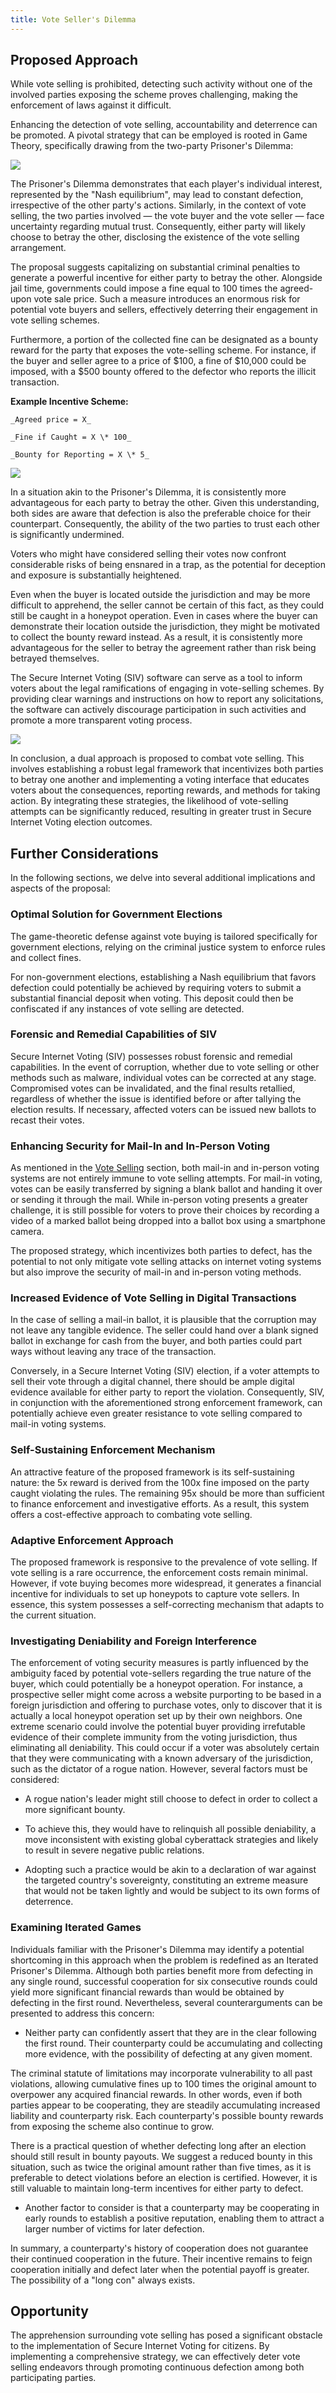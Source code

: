 ```yaml
---
title: Vote Seller's Dilemma
---
```


## Proposed Approach

While vote selling is prohibited, detecting such activity without one of the involved parties exposing the scheme proves challenging, making the enforcement of laws against it difficult.

Enhancing the detection of vote selling, accountability and deterrence can be promoted. A pivotal strategy that can be employed is rooted in Game Theory, specifically drawing from the two-party Prisoner's Dilemma:

<img
  src='/images/prisoner-dilemma.png'
  className='w-1/2 mx-auto dark:invert p-3'
/>

The Prisoner's Dilemma demonstrates that each player's individual interest, represented by the "Nash equilibrium", may lead to constant defection, irrespective of the other party's actions. Similarly, in the context of vote selling, the two parties involved — the vote buyer and the vote seller — face uncertainty regarding mutual trust. Consequently, either party will likely choose to betray the other, disclosing the existence of the vote selling arrangement.

The proposal suggests capitalizing on substantial criminal penalties to generate a powerful incentive for either party to betray the other. Alongside jail time, governments could impose a fine equal to 100 times the agreed-upon vote sale price. Such a measure introduces an enormous risk for potential vote buyers and sellers, effectively deterring their engagement in vote selling schemes.

Furthermore, a portion of the collected fine can be designated as a bounty reward for the party that exposes the vote-selling scheme. For instance, if the buyer and seller agree to a price of $100, a fine of $10,000 could be imposed, with a $500 bounty offered to the defector who reports the illicit transaction.

**Example Incentive Scheme:**

    _Agreed price = X_

    _Fine if Caught = X \* 100_

    _Bounty for Reporting = X \* 5_

<img
  src='/images/voter-dilemma.png'
  className='w-[90%] mx-auto dark:invert p-3'
/>

In a situation akin to the Prisoner's Dilemma, it is consistently more advantageous for each party to betray the other. Given this understanding, both sides are aware that defection is also the preferable choice for their counterpart. Consequently, the ability of the two parties to trust each other is significantly undermined.

Voters who might have considered selling their votes now confront considerable risks of being ensnared in a trap, as the potential for deception and exposure is substantially heightened.

Even when the buyer is located outside the jurisdiction and may be more difficult to apprehend, the seller cannot be certain of this fact, as they could still be caught in a honeypot operation. Even in cases where the buyer can demonstrate their location outside the jurisdiction, they might be motivated to collect the bounty reward instead. As a result, it is consistently more advantageous for the seller to betray the agreement rather than risk being betrayed themselves.

The Secure Internet Voting (SIV) software can serve as a tool to inform voters about the legal ramifications of engaging in vote-selling schemes. By providing clear warnings and instructions on how to report any solicitations, the software can actively discourage participation in such activities and promote a more transparent voting process.

<img
  src='/images/mockup-vote-selling.png'
  className='w-1/2 mx-auto dark:invert'
/>

In conclusion, a dual approach is proposed to combat vote selling. This involves establishing a robust legal framework that incentivizes both parties to betray one another and implementing a voting interface that educates voters about the consequences, reporting rewards, and methods for taking action. By integrating these strategies, the likelihood of vote-selling attempts can be significantly reduced, resulting in greater trust in Secure Internet Voting election outcomes.

## Further Considerations

In the following sections, we delve into several additional implications and aspects of the proposal:

### Optimal Solution for Government Elections

The game-theoretic defense against vote buying is tailored specifically for government elections, relying on the criminal justice system to enforce rules and collect fines.

For non-government elections, establishing a Nash equilibrium that favors defection could potentially be achieved by requiring voters to submit a substantial financial deposit when voting. This deposit could then be confiscated if any instances of vote selling are detected.

### Forensic and Remedial Capabilities of SIV

Secure Internet Voting (SIV) possesses robust forensic and remedial capabilities. In the event of corruption, whether due to vote selling or other methods such as malware, individual votes can be corrected at any stage. Compromised votes can be invalidated, and the final results retallied, regardless of whether the issue is identified before or after tallying the election results. If necessary, affected voters can be issued new ballots to recast their votes.

### Enhancing Security for Mail-In and In-Person Voting

As mentioned in the [Vote Selling](/mitigating-attacks/vote-selling) section, both mail-in and in-person voting systems are not entirely immune to vote selling attempts. For mail-in voting, votes can be easily transferred by signing a blank ballot and handing it over or sending it through the mail. While in-person voting presents a greater challenge, it is still possible for voters to prove their choices by recording a video of a marked ballot being dropped into a ballot box using a smartphone camera.

The proposed strategy, which incentivizes both parties to defect, has the potential to not only mitigate vote selling attacks on internet voting systems but also improve the security of mail-in and in-person voting methods.

### Increased Evidence of Vote Selling in Digital Transactions

In the case of selling a mail-in ballot, it is plausible that the corruption may not leave any tangible evidence. The seller could hand over a blank signed ballot in exchange for cash from the buyer, and both parties could part ways without leaving any trace of the transaction.

Conversely, in a Secure Internet Voting (SIV) election, if a voter attempts to sell their vote through a digital channel, there should be ample digital evidence available for either party to report the violation. Consequently, SIV, in conjunction with the aforementioned strong enforcement framework, can potentially achieve even greater resistance to vote selling compared to mail-in voting systems.

### Self-Sustaining Enforcement Mechanism

An attractive feature of the proposed framework is its self-sustaining nature: the 5x reward is derived from the 100x fine imposed on the party caught violating the rules. The remaining 95x should be more than sufficient to finance enforcement and investigative efforts. As a result, this system offers a cost-effective approach to combating vote selling.

### Adaptive Enforcement Approach

The proposed framework is responsive to the prevalence of vote selling. If vote selling is a rare occurrence, the enforcement costs remain minimal. However, if vote buying becomes more widespread, it generates a financial incentive for individuals to set up honeypots to capture vote sellers. In essence, this system possesses a self-correcting mechanism that adapts to the current situation.

### Investigating Deniability and Foreign Interference

The enforcement of voting security measures is partly influenced by the ambiguity faced by potential vote-sellers regarding the true nature of the buyer, which could potentially be a honeypot operation. For instance, a prospective seller might come across a website purporting to be based in a foreign jurisdiction and offering to purchase votes, only to discover that it is actually a local honeypot operation set up by their own neighbors. One extreme scenario could involve the potential buyer providing irrefutable evidence of their complete immunity from the voting jurisdiction, thus eliminating all deniability. This could occur if a voter was absolutely certain that they were communicating with a known adversary of the jurisdiction, such as the dictator of a rogue nation. However, several factors must be considered:

- A rogue nation's leader might still choose to defect in order to collect a more significant bounty.

- To achieve this, they would have to relinquish all possible deniability, a move inconsistent with existing global cyberattack strategies and likely to result in severe negative public relations.

- Adopting such a practice would be akin to a declaration of war against the targeted country's sovereignty, constituting an extreme measure that would not be taken lightly and would be subject to its own forms of deterrence.

### Examining Iterated Games

Individuals familiar with the Prisoner's Dilemma may identify a potential shortcoming in this approach when the problem is redefined as an Iterated Prisoner's Dilemma. Although both parties benefit more from defecting in any single round, successful cooperation for six consecutive rounds could yield more significant financial rewards than would be obtained by defecting in the first round. Nevertheless, several counterarguments can be presented to address this concern:

- Neither party can confidently assert that they are in the clear following the first round. Their counterparty could be accumulating and collecting more evidence, with the possibility of defecting at any given moment.

The criminal statute of limitations may incorporate vulnerability to all past violations, allowing cumulative fines up to 100 times the original amount to overpower any acquired financial rewards. In other words, even if both parties appear to be cooperating, they are steadily accumulating increased liability and counterparty risk. Each counterparty's possible bounty rewards from exposing the scheme also continue to grow.

There is a practical question of whether defecting long after an election should still result in bounty payouts. We suggest a reduced bounty in this situation, such as twice the original amount rather than five times, as it is preferable to detect violations before an election is certified. However, it is still valuable to maintain long-term incentives for either party to defect.

- Another factor to consider is that a counterparty may be cooperating in early rounds to establish a positive reputation, enabling them to attract a larger number of victims for later defection.

In summary, a counterparty's history of cooperation does not guarantee their continued cooperation in the future. Their incentive remains to feign cooperation initially and defect later when the potential payoff is greater. The possibility of a "long con" always exists.

## Opportunity

The apprehension surrounding vote selling has posed a significant obstacle to the implementation of Secure Internet Voting for citizens. By implementing a comprehensive strategy, we can effectively deter vote selling endeavors through promoting continuous defection among both participating parties.
